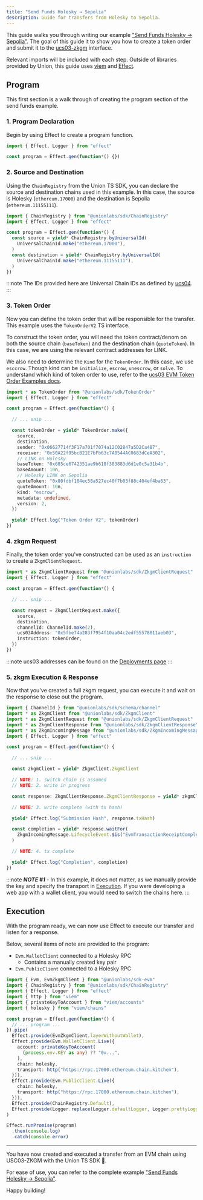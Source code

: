 ```yaml
---
title: "Send Funds Holesky → Sepolia"
description: Guide for transfers from Holesky to Sepolia.
---
```


This guide walks you through writing our example ["Send Funds Holesky -> Sepolia"](/integrations/typescript/examples/evm/send-funds-holesky-to-sepolia/). The goal of this guide it to show you how to create a token order and submit it to the [ucs03-zkgm](/ucs/03) interface.

Relevant imports will be included with each step. Outside of libraries provided by Union, this guide uses [viem](https://viem.sh/) and [Effect](https://effect.website/).

## Program

This first section is a walk through of creating the program section of the send funds example.

### 1. Program Declaration

Begin by using Effect to create a program function.

```ts
import { Effect, Logger } from "effect"

const program = Effect.gen(function*() {})
```

### 2. Source and Destination

Using the `ChainRegistry` from the Union TS SDK, you can declare the source and destination chains used in this example. In this case, the source is Holesky (`ethereum.17000`) and the destination is Sepolia (`ethereum.11155111`).

```ts
import { ChainRegistry } from "@unionlabs/sdk/ChainRegistry"
import { Effect, Logger } from "effect"

const program = Effect.gen(function*() {
  const source = yield* ChainRegistry.byUniversalId(
    UniversalChainId.make("ethereum.17000"),
  )
  const destination = yield* ChainRegistry.byUniversalId(
    UniversalChainId.make("ethereum.11155111"),
  )
})
```

:::note
The IDs provided here are Universal Chain IDs as defined by [ucs04](/ucs/04).
:::

### 3. Token Order

Now you can define the token order that will be responsible for the transfer. This example uses the `TokenOrderV2` TS interface.

To construct the token order, you will need the token contract/denom on both the source chain (`baseToken`) and the destination chain (`quoteToken`). In this case, we are using the relevant contract addresses for LINK.

We also need to determine the `Kind` for the `TokenOrder`. In this case, we use `esccrow`. Though kind can be `initialize`, `escrow`, `unescrow`, or `solve`. To understand which kind of token order to use, refer to the [ucs03 EVM Token Order Examples docs](/ucs/03/#evm-token-order-examples).

```ts
import * as TokenOrder from "@unionlabs/sdk/TokenOrder"
import { Effect, Logger } from "effect"

const program = Effect.gen(function*() {

  // ... snip ...

  const tokenOrder = yield* TokenOrder.make({
    source,
    destination,
    sender: "0x06627714f3F17a701f7074a12C02847a5D2Ca487",
    receiver: "0x50A22f95bcB21E7bFb63c7A8544AC0683dCeA302",
    // LINK on Holesky
    baseToken: "0x685ce6742351ae9b618f383883d6d1e0c5a31b4b",
    baseAmount: 10n,
    // Holesky LINK on Sepolia
    quoteToken: "0x80fdbf104ec58a527ec40f7b03f88c404ef4ba63",
    quoteAmount: 10n,
    kind: "escrow",
    metadata: undefined,
    version: 2,
  })

  yield* Effect.log("Token Order V2", tokenOrder)
})
```

### 4. zkgm Request

Finally, the token order you've constructed can be used as an `instruction` to create a `ZkgmClientRequest`.

```ts
import * as ZkgmClientRequest from "@unionlabs/sdk/ZkgmClientRequest"
import { Effect, Logger } from "effect"

const program = Effect.gen(function*() {

  // ... snip ...

  const request = ZkgmClientRequest.make({
    source,
    destination,
    channelId: ChannelId.make(2),
    ucs03Address: "0x5fbe74a283f7954f10aa04c2edf55578811aeb03",
    instruction: tokenOrder,
  })
})
```

:::note
ucs03 addresses can be found on the [Deployments page](/protocol/deployments/)
:::

### 5. zkgm Execution & Response

Now that you've created a full zkgm request, you can execute it and wait on the response to close out the program.

```ts
import { ChannelId } from "@unionlabs/sdk/schema/channel"
import * as ZkgmClient from "@unionlabs/sdk/ZkgmClient"
import * as ZkgmClientRequest from "@unionlabs/sdk/ZkgmClientRequest"
import * as ZkgmClientResponse from "@unionlabs/sdk/ZkgmClientResponse"
import * as ZkgmIncomingMessage from "@unionlabs/sdk/ZkgmIncomingMessage"
import { Effect, Logger } from "effect"

const program = Effect.gen(function*() {

  // ... snip ...

  const zkgmClient = yield* ZkgmClient.ZkgmClient

  // NOTE: 1. switch chain is assumed
  // NOTE: 2. write in progress

  const response: ZkgmClientResponse.ZkgmClientResponse = yield* zkgmClient.execute(request)

  // NOTE: 3. write complete (with tx hash)

  yield* Effect.log("Submission Hash", response.txHash)

  const completion = yield* response.waitFor(
    ZkgmIncomingMessage.LifecycleEvent.$is("EvmTransactionReceiptComplete"),
  )

  // NOTE: 4. tx complete

  yield* Effect.log("Completion", completion)
})
```

:::note
***NOTE #1*** -
In this example, it does not matter, as we manually provide the key and specify the transport in [Execution](#execution). If you were developing a web app with a wallet client, you would need to switch the chains here.
:::

## Execution

With the program ready, we can now use Effect to execute our transfer and listen for a response.

Below, several items of note are provided to the program:

- `Evm.WalletClient` connected to a Holesky RPC
  - Contains a manually created key pair
- `Evm.PublicClient` connected to a Holesky RPC

```ts
import { Evm, EvmZkgmClient } from "@unionlabs/sdk-evm"
import { ChainRegistry } from "@unionlabs/sdk/ChainRegistry"
import { Effect, Logger } from "effect"
import { http } from "viem"
import { privateKeyToAccount } from "viem/accounts"
import { holesky } from "viem/chains"

const program = Effect.gen(function*() {
  // ... program ...
}).pipe(
  Effect.provide(EvmZkgmClient.layerWithoutWallet),
  Effect.provide(Evm.WalletClient.Live({
    account: privateKeyToAccount(
      (process.env.KEY as any) ?? "0x...",
    ),
    chain: holesky,
    transport: http("https://rpc.17000.ethereum.chain.kitchen"),
  })),
  Effect.provide(Evm.PublicClient.Live({
    chain: holesky,
    transport: http("https://rpc.17000.ethereum.chain.kitchen"),
  })),
  Effect.provide(ChainRegistry.Default),
  Effect.provide(Logger.replace(Logger.defaultLogger, Logger.prettyLoggerDefault)),
)

Effect.runPromise(program)
  .then(console.log)
  .catch(console.error)
```

---

You have now created and executed a transfer from an EVM chain using USC03-ZKGM with the Union TS SDK 🎉.

For ease of use, you can refer to the complete example ["Send Funds Holesky -> Sepolia"](/integrations/typescript/examples/evm/send-funds-holesky-to-sepolia/).

Happy building!

